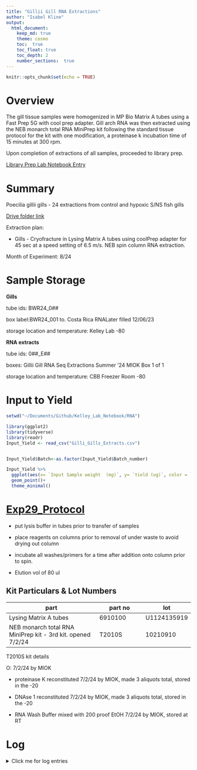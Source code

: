 ```yaml
---
title: "Gillii Gill RNA Extractions"
author: "Isabel Kline"
output:  
  html_document:
    keep_md: true
    theme: cosmo
    toc:  true
    toc_float: true
    toc_depth: 2
    number_sections:  true
---
```


```r
knitr::opts_chunk$set(echo = TRUE)
```

# Overview

The gill tissue samples were homogenized in MP Bio Matrix A tubes using a Fast Prep 5G with cool prep adapter. Gill arch RNA was then extracted using the NEB monarch total RNA MiniPrep kit following the standard tissue protocol for the kit with one modification, a proteinase k incubation time of 15 minutes at 300 rpm.

Upon completion of extractions of all samples, proceeded to library prep.

[Library Prep Lab Notebook Entry](https://isabel-kline.github.io/Kelley_Lab_Notebook/Gillii_RNA_Libraries.html)

# Summary

Poecilia gillii gills - 24 extractions from control and hypoxic S/NS fish gills

[Drive folder link](https://drive.google.com/drive/folders/1N9ebukVfd9IsLPw2OFkqJCr_8oMp0GTy)

Extraction plan:

-   Gills - Cryofracture in Lysing Matrix A tubes using coolPrep adapter for 45 sec at a speed setting of 6.5 m/s. NEB spin column RNA extraction.

Month of Experiment: 8/24

# Sample Storage

**Gills**

tube ids: BWR24_0##

box label:BWR24_001 to. Costa Rica RNALater filled 12/06/23

storage location and temperature: Kelley Lab -80

**RNA extracts**

tube ids: 0##\_E##

boxes: Gillii Gill RNA Seq Extractions Summer '24 MIOK Box 1 of 1

storage location and temperature: CBB Freezer Room -80

# Input to Yield

```r
setwd("~/Documents/Github/Kelley_Lab_Notebook/RNA")

library(ggplot2)
library(tidyverse)
library(readr)
Input_Yield <- read_csv("Gilli_Gills_Extracts.csv")


Input_Yield$Batch<-as.factor(Input_Yield$Batch_number)

Input_Yield %>%
  ggplot(aes(x= `Input Sample weight  (mg)`, y= `Yield (ug)`, color = `Treatment`))+
  geom_point()+
  theme_minimal()

```

# [Exp29_Protocol](https://docs.google.com/spreadsheets/d/1mdKU-nXcEaraULA1sr7dwBripUXnzSDtDnUGB7AWCd8/edit?gid=925856207#gid=925856207)

-   put lysis buffer in tubes prior to transfer of samples

-   place reagents on columns prior to removal of under waste to avoid drying out column

-   incubate all washes/primers for a time after addition onto column prior to spin.

-   Elution vol of 80 ul

## Kit Particulars & Lot Numbers

| part                                                        | part no | lot         |
|-----------------------------------|------------------|------------------|
| Lysing Matrix A tubes                                       | 6910100 | U1124135919 |
| NEB monarch total RNA MiniPrep kit - 3rd kit. opened 7/2/24 | T2010S  | 10210910    |

T2010S kit details

O: 7/2/24 by MIOK

-   proteinase K reconstituted 7/2/24 by MIOK, made 3 aliquots total, stored in the -20

-   DNAse 1 reconstituted 7/2/24 by MIOK, made 3 aliquots total, stored in the -20

-   RNA Wash Buffer mixed with 200 proof EtOH 7/2/24 by MIOK, stored at RT

# Log

<details>

<summary>Click me for log entries</summary>

### 08/01/2024

Set up documents today. Labeled RNA extraction tubes today. Randomized order of sample processing from the initial sample sheet.

### 08/02/2024

12 extractions

decided to do 15 min proteinase K digestion at 300 rpm

post priming wash incubated for 2 min on top of col prior to spin down

2nd and final wash incuabted for 3 min atop of the col prior to 2 min spin down

elution volume was 80 ul

### 08/06/2024

12 extractions

15 min proteinase K digestion at 300 rpm

post priming wash incubated for 2 min on top of col prior to spin down

2nd and final wash incuabted for 3 min atop of the col prior to 2 min spin down

elution volume was 80 ul

</details>
